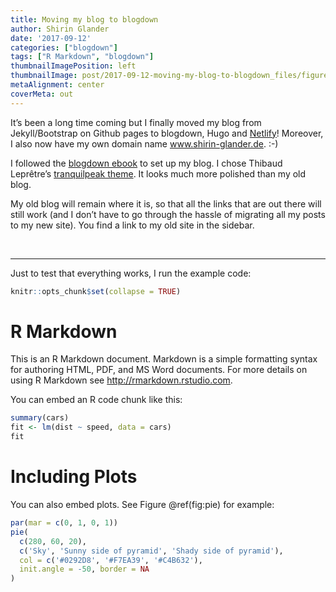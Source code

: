 ```yaml
---
title: Moving my blog to blogdown
author: Shirin Glander
date: '2017-09-12'
categories: ["blogdown"]
tags: ["R Markdown", "blogdown"]
thumbnailImagePosition: left
thumbnailImage: post/2017-09-12-moving-my-blog-to-blogdown_files/figure-html/pie-1.png
metaAlignment: center
coverMeta: out
---
```


It's been a long time coming but I finally moved my blog from Jekyll/Bootstrap on Github pages to blogdown, Hugo and [Netlify](https://www.netlify.com/)! Moreover, I also now have my own domain name [www.shirin-glander.de](https://www.shirin-glander.de). :-)

I followed the [blogdown ebook](https://bookdown.org/yihui/blogdown/) to set up my blog. I chose Thibaud Leprêtre's [tranquilpeak theme](https://themes.gohugo.io/hugo-tranquilpeak-theme/). It looks much more polished than my old blog.

My old blog will remain where it is, so that all the links that are out there will still work (and I don't have to go through the hassle of migrating all my posts to my new site). You find a link to my old site in the sidebar.

<br>

---

Just to test that everything works, I run the example code:

```r
knitr::opts_chunk$set(collapse = TRUE)
```

# R Markdown

This is an R Markdown document. Markdown is a simple formatting syntax for authoring HTML, PDF, and MS Word documents. For more details on using R Markdown see <http://rmarkdown.rstudio.com>.

You can embed an R code chunk like this:

```r
summary(cars)
fit <- lm(dist ~ speed, data = cars)
fit
```

# Including Plots

You can also embed plots. See Figure \@ref(fig:pie) for example:

```r
par(mar = c(0, 1, 0, 1))
pie(
  c(280, 60, 20),
  c('Sky', 'Sunny side of pyramid', 'Shady side of pyramid'),
  col = c('#0292D8', '#F7EA39', '#C4B632'),
  init.angle = -50, border = NA
)
```
